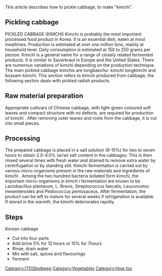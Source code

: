 This article describes how to pickle cabbage, to make "kimchi".

== Pickling cabbage ==
PICKLED CABBAGE (KIMCHI) Kimchi  is probably the most important processed food product in Korea. It is an essential dish, eaten at most mealtimes. Production is estimated at over one million tons, mainly at household level. Daily consumption is estimated at 150 to 250 grams per person. Kimchi  is a general name for a range of closely related fermented products. It is similar to Sauerkraut in Europe and the United States. There are numerous variations of  kimchi depending on the production technique. The main pickled cabbage  kimchis  are   tongbaechu- kimchi   tongkimchi  and   bossam-kimchi.  This section refers to  kimchi  produced from cabbage, the following section deals with pickled radish products. 

==Raw material preparation==
Appropriate cultivars of Chinese cabbage, with light-green coloured soft leaves and compact structure with no defects, are required for production of  kimchi . After removing outer leaves and roots from the cabbage, it is cut into small pieces. 

==Processing==
The prepared cabbage is placed in a salt solution (8-15%) for two to seven hours to obtain 2.0-4.0% (w/w) salt content in the cabbages. This is then rinsed several times with fresh water and drained to remove extra water by centrifugation or by standing still. Kimchi  fermentation is carried out by various micro-organisms present in the raw materials and ingredients of   kimchi . Among the two hundred bacteria isolated form kimchi, the important micro-organisms in   kimch i fermentation are known to be   Lactobacillus plantarum, L. Brevis, Streptococcus faecalis, Leuconostoc mesenteroides  and  Pediococcus pentosaceus. After fermentation, the product can be left to mature for several weeks if refrigeration is available. If stored in the warmth, the  kimchi  deteriorates rapidly.
 
==Steps==
Korean cabbage 
* Cut into four parts 
* Add brine 5% for 12 hours or 15% for 7hours 
* Rinse, drain water 
* Mix with salt, spices and flavourings 
* Ferment 

[[Category:ITDGbotkeep]]
[[Category:Vegetables]]
[[Category:How tos]]